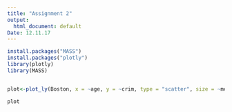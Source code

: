 ```yaml
---
title: "Assignment 2"
output:
  html_document: default
Date: 12.11.17
---
```


```r

install.packages("MASS")
install.packages("plotly")
library(plotly)
library(MASS)


plot<-plot_ly(Boston, x = ~age, y = ~crim, type = "scatter", size = ~medv, color = ~black)

plot
```

